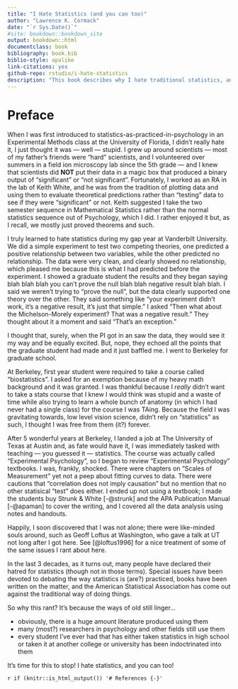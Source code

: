```yaml
--- 
title: "I Hate Statistics (and you can too)"
author: "Lawrence K. Cormack"
date: "`r Sys.Date()`"
#site: bookdown::bookdown_site
output: bookdown::html
documentclass: book
bibliography: book.bib
biblio-style: apalike
link-citations: yes
github-repo: rstudio/i-hate-statistics
description: "This book describes why I hate traditional statistics, and what I think should be done about it."
---
```


# Preface {-}

When I was first introduced to statistics-as-practiced-in-psychology in an Experimental Methods class at the University of Florida, I didn't really hate it, I just thought it was — well — stupid. I grew up around scientists — most of my father's friends were "hard" scientists, and I volunteered over summers in a field ion microscopy lab since the 5th grade — and I knew that scientists did **NOT** put their data in a magic box that produced a binary output of "significant" or "not significant". Fortunately, I worked as an RA in the lab of Keith White, and he was from the tradition of plotting data and using them to evaluate theoretical predictions rather than "testing" data to see if they were "significant" or not. Keith suggested I take the two semester sequence in Mathematical Statistics rather than the normal statistics sequence out of Psychology, which I did. I rather enjoyed it but, as I recall, we mostly just proved theorems and such.

I truly learned to hate statistics during my gap year at Vanderbilt University. We did a simple experiment to test two competing theories, one predicted a positive relationship between two variables, while the other predicted no relationship. The data were very clean, and clearly showed no relationship, which pleased me because this is what I had predicted before the experiment. I showed a graduate student the results and they began saying blah blah blah you can't prove the null blah blah negative result blah blah. I said we weren't trying to "prove the null", but the data clearly supported one theory over the other. They said something like "your experiment didn't work, it's a negative result, it's just that simple." I asked "Then what about the Michelson-Morely experiment? That was a negative result." They thought about it a moment and said "That's an exception."

I thought that, surely, when the PI got in an saw the data, they would see it my way and be equally excited. But, nope, they echoed all the points that the graduate student had made and it just baffled me. I went to Berkeley for graduate school.

At Berkeley, first year student were required to take a course called "biostatistics". I asked for an exemption because of my heavy math background and it was granted. I was thankful because I *really* didn't want to take a stats course that I knew I would think was stupid and a waste of time while also trying to learn a whole bunch of anatomy (in which I had never had a single class) for the course I was TAing. Because the field I was gravitating towards, low level vision science, didn't rely on "statistics" as such, I thought I was free from them (it?) forever.

After 5 wonderful years at Berkeley, I landed a job at The University of Texas at Austin and, as fate would have it, I was immediately tasked with teaching — you guessed it — statistics. The course was actually called "Experimental Psychology", so I began to review "Experimental Psychology" textbooks. I was, frankly, shocked. There were chapters on "Scales of Measurement" yet not a peep about fitting curves to data. There were cautions that "correlation does not imply causation" but no mention that no other statisical "test" does either. I ended up not using a textbook; I made the students buy Strunk & White [-@strunk] and the APA Publication Manual [-@apaman] to cover the writing, and I covered all the data analysis using notes and handouts.

Happily, I soon discovered that I was not alone; there were like-minded souls around, such as Geoff Loftus at Washington, who gave a talk at UT not long after I got here. See [@loftus1996] for a nice treatment of some of the same issues I rant about here.

In the last 3 decades, as it turns out, many people have declared their hatred for statistics (though not in those terms). Special issues have been devoted to debating the way statistics is (are?) practiced, books have been written on the matter, and the American Statistical Association has come out against the traditional way of doing things.

So why this rant? It's because the ways of old still linger...

- obviously, there is a huge amount literature produced using them
- many (most?) researchers in psychology and other fields still use them
- every student I've ever had that has either taken statistics in high school or taken it at another college or university has been indoctrinated into them

It's time for this to stop! I hate statistics, and you can too!


`r if (knitr::is_html_output()) '# References {-}'`
